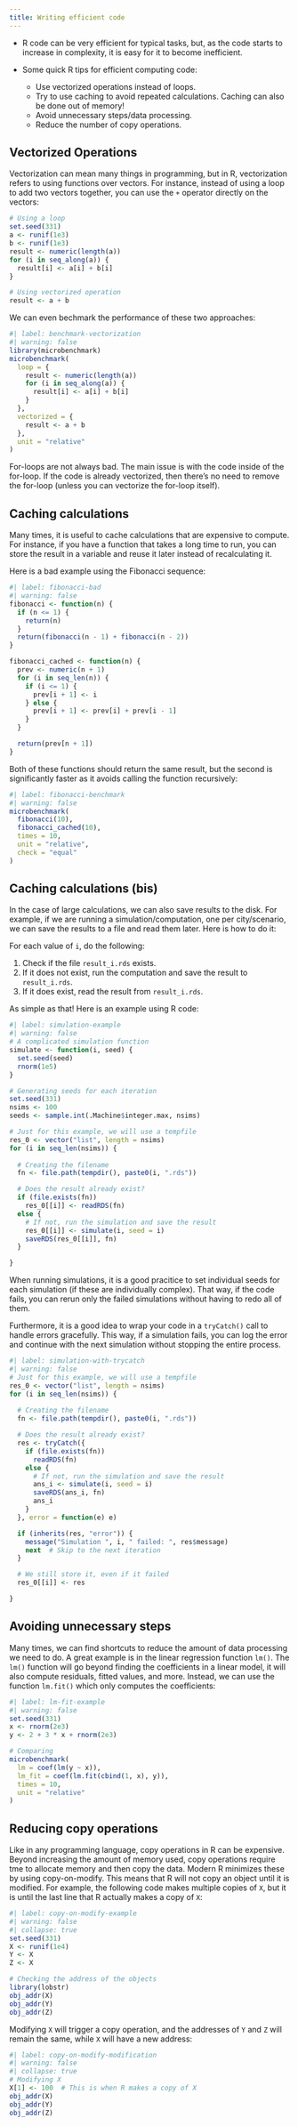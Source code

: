 ```yaml
---
title: Writing efficient code
---
```


- R code can be very efficient for typical tasks, but, as the code starts to increase in complexity, it is easy for it to become inefficient.

- Some quick R tips for efficient computing code:

  - Use vectorized operations instead of loops.
  - Try to use caching to avoid repeated calculations. Caching can also be done out of memory!
  - Avoid unnecessary steps/data processing.
  - Reduce the number of copy operations.

## Vectorized Operations

Vectorization can mean many things in programming, but in R, vectorization refers to using functions over vectors. For instance, instead of using a loop to add two vectors together, you can use the `+` operator directly on the vectors:

```r
# Using a loop
set.seed(331)
a <- runif(1e3)
b <- runif(1e3)
result <- numeric(length(a))
for (i in seq_along(a)) {
  result[i] <- a[i] + b[i]
}

# Using vectorized operation
result <- a + b
```

We can even bechmark the performance of these two approaches:

```r
#| label: benchmark-vectorization
#| warning: false
library(microbenchmark)
microbenchmark(
  loop = {
    result <- numeric(length(a))
    for (i in seq_along(a)) {
      result[i] <- a[i] + b[i]
    }
  },
  vectorized = {
    result <- a + b
  },
  unit = "relative"
)
```

::: {.callout-tip}
For-loops are not always bad. The main issue is with the code inside of the for-loop. If the code is already vectorized, then there's no need to remove the for-loop (unless you can vectorize the for-loop itself).
:::

## Caching calculations

Many times, it is useful to cache calculations that are expensive to compute. For instance, if you have a function that takes a long time to run, you can store the result in a variable and reuse it later instead of recalculating it.

Here is a bad example using the Fibonacci sequence:

```r
#| label: fibonacci-bad
#| warning: false
fibonacci <- function(n) {
  if (n <= 1) {
    return(n)
  }
  return(fibonacci(n - 1) + fibonacci(n - 2))
}

fibonacci_cached <- function(n) {
  prev <- numeric(n + 1)
  for (i in seq_len(n)) {
    if (i <= 1) {
      prev[i + 1] <- i
    } else {
      prev[i + 1] <- prev[i] + prev[i - 1]
    }
  }

  return(prev[n + 1])
}
```

Both of these functions should return the same result, but the second is significantly faster as it avoids calling the function recursively:

```r
#| label: fibonacci-benchmark
#| warning: false
microbenchmark(
  fibonacci(10),
  fibonacci_cached(10),
  times = 10,
  unit = "relative",
  check = "equal"
)
```

## Caching calculations (bis)

In the case of large calculations, we can also save results to the disk. For example, if we are running a simulation/computation, one per city/scenario, we can save the results to a file and read them later. Here is how to do it:

For each value of `i`, do the following:

1. Check if the file `result_i.rds` exists.
2. If it does not exist, run the computation and save the result to `result_i.rds`.
3. If it does exist, read the result from `result_i.rds`.

As simple as that! Here is an example using R code:

```r
#| label: simulation-example
#| warning: false
# A complicated simulation function
simulate <- function(i, seed) {
  set.seed(seed)
  rnorm(1e5)
}

# Generating seeds for each iteration
set.seed(331)
nsims <- 100
seeds <- sample.int(.Machine$integer.max, nsims)

# Just for this example, we will use a tempfile
res_0 <- vector("list", length = nsims)
for (i in seq_len(nsims)) {
  
  # Creating the filename
  fn <- file.path(tempdir(), paste0(i, ".rds"))

  # Does the result already exist?
  if (file.exists(fn))
    res_0[[i]] <- readRDS(fn)
  else {
    # If not, run the simulation and save the result
    res_0[[i]] <- simulate(i, seed = i)
    saveRDS(res_0[[i]], fn)
  }

}
```

::: {.callout-tip}
When running simulations, it is a good pracitice to set individual seeds for each simulation (if these are individually complex). That way, if the code fails, you can rerun only the failed simulations without having to redo all of them.
:::

Furthermore, it is a good idea to wrap your code in a `tryCatch()` call to handle errors gracefully. This way, if a simulation fails, you can log the error and continue with the next simulation without stopping the entire process.

```r
#| label: simulation-with-trycatch
#| warning: false
# Just for this example, we will use a tempfile
res_0 <- vector("list", length = nsims)
for (i in seq_len(nsims)) {
  
  # Creating the filename
  fn <- file.path(tempdir(), paste0(i, ".rds"))

  # Does the result already exist?
  res <- tryCatch({
    if (file.exists(fn))
      readRDS(fn)
    else {
      # If not, run the simulation and save the result
      ans_i <- simulate(i, seed = i)
      saveRDS(ans_i, fn)
      ans_i
    }
  }, error = function(e) e)

  if (inherits(res, "error")) {
    message("Simulation ", i, " failed: ", res$message)
    next  # Skip to the next iteration
  }

  # We still store it, even if it failed
  res_0[[i]] <- res

}
```

## Avoiding unnecessary steps

Many times, we can find shortcuts to reduce the amount of data processing we need to do. A great example is in the linear regression function `lm()`. The `lm()` function will go beyond finding the coefficients in a linear model, it will also compute residuals, fitted values, and more. Instead, we can use the function `lm.fit()` which only computes the coefficients:

```r
#| label: lm-fit-example
#| warning: false
set.seed(331)
x <- rnorm(2e3)
y <- 2 + 3 * x + rnorm(2e3)

# Comparing
microbenchmark(
  lm = coef(lm(y ~ x)),
  lm_fit = coef(lm.fit(cbind(1, x), y)),
  times = 10,
  unit = "relative"
)
```

## Reducing copy operations

Like in any programming language, copy operations in R can be expensive. Beyond increasing the amount of memory used, copy operations require tme to allocate memory and then copy the data. Modern R minimizes these by using copy-on-modify. This means that R will not copy an object until it is modified. For example, the following code makes multiple copies of `X`, but it is until the last line that R actually makes a copy of `X`:

```r
#| label: copy-on-modify-example
#| warning: false
#| collapse: true
set.seed(331)
X <- runif(1e4)
Y <- X
Z <- X

# Checking the address of the objects
library(lobstr)
obj_addr(X)
obj_addr(Y)
obj_addr(Z)
```

Modifying `X` will trigger a copy operation, and the addresses of `Y` and `Z` will remain the same, while `X` will have a new address:

```r
#| label: copy-on-modify-modification
#| warning: false
#| collapse: true
# Modifying X
X[1] <- 100  # This is when R makes a copy of X
obj_addr(X)
obj_addr(Y)
obj_addr(Z)
```
